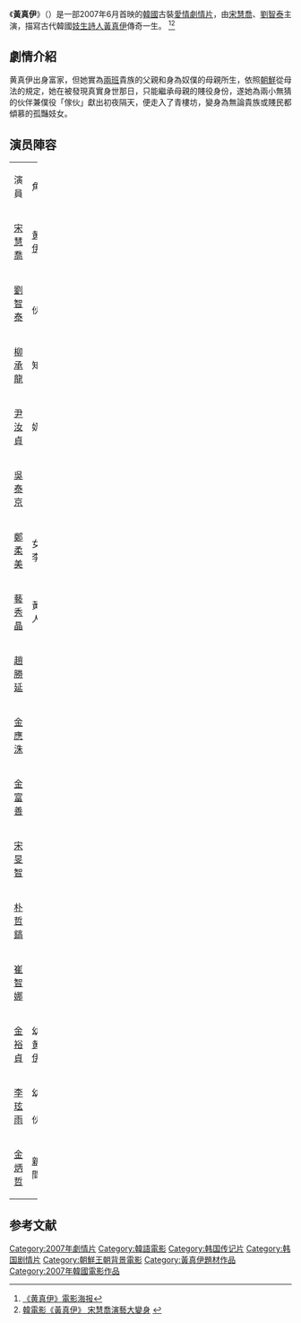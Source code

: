 {{Infobox Film
|name = 黃真伊<br>황진이
|image = 电影黄真伊.jpg 
|caption =
|故事 = 古代韓國妓生詩人黃真伊傳奇的一生
|director = [[張允炫|張允炫]]
|producer =
|writer = 
|starring = {{ubl|[[宋慧喬|宋慧喬]]|[[劉智泰|劉智泰]]}}
|released= {{KOR}}2007年6月6日
|runtime = 141分鐘
|country = {{KOR}}
|language =[[韓语|韓语]]
|gross = 
|website =
|cn_name  = 黃真伊 
|hk_name  = 黃真伊
|tw_name  = 黃真伊
}}
《'''黃真伊'''》（{{lang-ko|황진이}}）是一部2007年6月首映的[[韓國|韓國]]古裝[[愛情|愛情]][[劇情片|劇情片]]，由[[宋慧喬|宋慧喬]]、[[劉智泰|劉智泰]]主演，描寫古代韓國[[妓生|妓生]][[詩人|詩人]][[黃真伊|黃真伊]]傳奇一生。 <ref>[http://yule.sohu.com/20070501/n249822414.shtml 《黄真伊》電影海报]</ref><ref>[http://news.xinhuanet.com/ent/2007-03/27/content_5901771.htm 韓電影《黃真伊》 宋慧喬演藝大變身] {{webarchive|url=https://web.archive.org/web/20141103220852/http://news.xinhuanet.com/ent/2007-03/27/content_5901771.htm |date=2014-11-03 }}</ref>

== 劇情介紹 ==
黄真伊出身富家，但她實為[[兩班|兩班]]貴族的父親和身為奴僕的母親所生，依照[[朝鮮王朝|朝鮮]]從母法的規定，她在被發現真實身世那日，只能繼承母親的賤役身份，遂她為兩小無猜的伙伴兼僕役「傢伙」獻出初夜隔天，便走入了青樓坊，變身為無論貴族或賤民都傾慕的孤豔妓女。

== 演员陣容 ==
{|class="wikitable" width="50%"
|- style="background:cornflowerblue; color:white" align=center 
|width="10%"|演員|| width="10%"|角色
|-
|<center>[[宋慧喬|宋慧喬]]||[[黄真伊|黄真伊]]
|-
|<center>[[劉智泰|劉智泰]]||「傢伙」
|-
|<center>[[柳承龍|柳承龍]]||知府
|-
|<center>[[尹汝貞|尹汝貞]]||奶媽
|-
|<center>[[吳泰京|吳泰京]]||
|-
|<center>[[鄭柔美|鄭柔美]]||女僕李瑾
|-
|<center>[[藝秀晶|藝秀晶]]||黃夫人
|-
|<center>[[趙勝延|趙勝延]]||
|-
|<center>[[金應洙|金應洙]]||
|-
|<center>[[金富善|金富善]]||
|-
|<center>[[宋旻智|宋旻智]]||
|-
|<center>[[朴哲鎬|朴哲鎬]]||
|-
|<center>[[崔智娜|崔智娜]]||
|-
|<center>[[金裕貞|金裕貞]]||幼年[[黄真伊|黄真伊]]
|-
|<center>[[李玹雨|李玹雨]]||幼年「傢伙」
|-
|<center>[[金炳哲|金炳哲]]||[[新羅|新羅]]間諜
|}

== 参考文献 ==
{{Reflist}}

{{DEFAULTSORT:Hwang Jin Yi}}
[[Category:2007年劇情片|Category:2007年劇情片]]
[[Category:韓語電影|Category:韓語電影]]
[[Category:韩国传记片|Category:韩国传记片]]
[[Category:韩国剧情片|Category:韩国剧情片]]
[[Category:朝鮮王朝背景電影|Category:朝鮮王朝背景電影]]
[[Category:黃真伊題材作品|Category:黃真伊題材作品]]
[[Category:2007年韓國電影作品|Category:2007年韓國電影作品]]
{{Korean film-stub}}